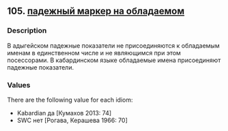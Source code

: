 ## 105. <a href =  'https://agricolamz.github.io/The_Circassian_Isoglosses_Database/105.html'>падежный маркер на обладаемом</a>
### Description

В адыгейском падежные показатели не присоединяются к обладаемым именам в единственном числе и не являющимся при этом посессорами. В кабардинском языке обладаемые имена присоединяют падежные показатели.

### Values
There are the following value for each idiom:

* Kabardian  да [Кумахов 2013: 74] 
* SWC  нет [Рогава, Керашева 1966: 70] 

